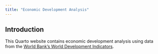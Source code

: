 ```yaml
---
title: "Economic Development Analysis"
---
```


## Introduction

This Quarto website contains economic development analysis using data from the [World Bank's World Development Indicators](https://databank.worldbank.org/source/world-development-indicators). 